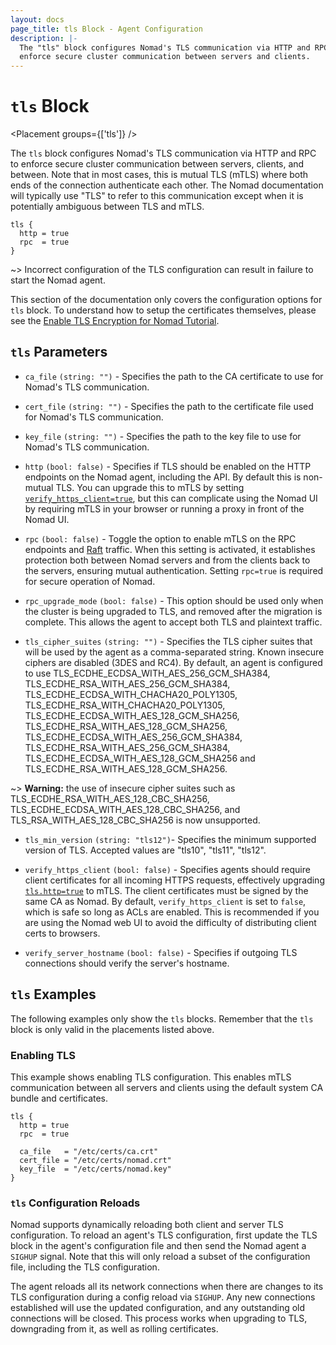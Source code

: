 ```yaml
---
layout: docs
page_title: tls Block - Agent Configuration
description: |-
  The "tls" block configures Nomad's TLS communication via HTTP and RPC to
  enforce secure cluster communication between servers and clients.
---
```


# `tls` Block

<Placement groups={['tls']} />

The `tls` block configures Nomad's TLS communication via HTTP and RPC to enforce
secure cluster communication between servers, clients, and between. Note that in
most cases, this is mutual TLS (mTLS) where both ends of the connection
authenticate each other. The Nomad documentation will typically use "TLS" to
refer to this communication except when it is potentially ambiguous between TLS
and mTLS.

```hcl
tls {
  http = true
  rpc  = true
}
```

~> Incorrect configuration of the TLS configuration can result in failure to
start the Nomad agent.

This section of the documentation only covers the configuration options for
`tls` block. To understand how to setup the certificates themselves, please see
the [Enable TLS Encryption for Nomad Tutorial](/nomad/tutorials/transport-security/security-enable-tls).

## `tls` Parameters

- `ca_file` `(string: "")` - Specifies the path to the CA certificate to use for
  Nomad's TLS communication.

- `cert_file` `(string: "")` - Specifies the path to the certificate file used
  for Nomad's TLS communication.

- `key_file` `(string: "")` - Specifies the path to the key file to use for
  Nomad's TLS communication.

- `http` `(bool: false)` - Specifies if TLS should be enabled on the HTTP
  endpoints on the Nomad agent, including the API. By default this is non-mutual
  TLS. You can upgrade this to mTLS by setting
  [`verify_https_client=true`](#verify_https_client), but this can complicate
  using the Nomad UI by requiring mTLS in your browser or running a proxy in
  front of the Nomad UI.

- `rpc` `(bool: false)` - Toggle the option to enable mTLS on the RPC endpoints
  and [Raft][raft] traffic. When this setting is activated, it establishes
  protection both between Nomad servers and from the clients back to the
  servers, ensuring mutual authentication. Setting `rpc=true` is required for
  secure operation of Nomad.

- `rpc_upgrade_mode` `(bool: false)` - This option should be used only when the
  cluster is being upgraded to TLS, and removed after the migration is
  complete. This allows the agent to accept both TLS and plaintext traffic.

- `tls_cipher_suites` `(string: "")` - Specifies the TLS cipher suites that will
  be used by the agent as a comma-separated string. Known insecure ciphers are
  disabled (3DES and RC4). By default, an agent is configured to use
  TLS_ECDHE_ECDSA_WITH_AES_256_GCM_SHA384,
  TLS_ECDHE_RSA_WITH_AES_256_GCM_SHA384,
  TLS_ECDHE_ECDSA_WITH_CHACHA20_POLY1305,
  TLS_ECDHE_RSA_WITH_CHACHA20_POLY1305,
  TLS_ECDHE_ECDSA_WITH_AES_128_GCM_SHA256,
  TLS_ECDHE_RSA_WITH_AES_128_GCM_SHA256,
  TLS_ECDHE_ECDSA_WITH_AES_256_GCM_SHA384,
  TLS_ECDHE_RSA_WITH_AES_256_GCM_SHA384,
  TLS_ECDHE_ECDSA_WITH_AES_128_GCM_SHA256 and
  TLS_ECDHE_RSA_WITH_AES_128_GCM_SHA256.

~> **Warning:** the use of insecure cipher suites such as TLS_ECDHE_RSA_WITH_AES_128_CBC_SHA256, TLS_ECDHE_ECDSA_WITH_AES_128_CBC_SHA256, and TLS_RSA_WITH_AES_128_CBC_SHA256 is now unsupported.

- `tls_min_version` `(string: "tls12")`- Specifies the minimum supported version
  of TLS. Accepted values are "tls10", "tls11", "tls12".

- `verify_https_client` `(bool: false)` - Specifies agents should require client
  certificates for all incoming HTTPS requests, effectively upgrading
  [`tls.http=true`](#http) to mTLS. The client certificates must be signed by
  the same CA as Nomad. By default, `verify_https_client` is set to `false`,
  which is safe so long as ACLs are enabled. This is recommended if you are
  using the Nomad web UI to avoid the difficulty of distributing client certs to
  browsers.

- `verify_server_hostname` `(bool: false)` - Specifies if outgoing TLS
  connections should verify the server's hostname.

## `tls` Examples

The following examples only show the `tls` blocks. Remember that the
`tls` block is only valid in the placements listed above.

### Enabling TLS

This example shows enabling TLS configuration. This enables mTLS communication
between all servers and clients using the default system CA bundle and
certificates.

```hcl
tls {
  http = true
  rpc  = true

  ca_file   = "/etc/certs/ca.crt"
  cert_file = "/etc/certs/nomad.crt"
  key_file  = "/etc/certs/nomad.key"
}
```

### `tls` Configuration Reloads

Nomad supports dynamically reloading both client and server TLS
configuration. To reload an agent's TLS configuration, first update the TLS
block in the agent's configuration file and then send the Nomad agent a `SIGHUP`
signal. Note that this will only reload a subset of the configuration file,
including the TLS configuration.

The agent reloads all its network connections when there are changes to its
TLS configuration during a config reload via `SIGHUP`. Any new connections
established will use the updated configuration, and any outstanding old
connections will be closed. This process works when upgrading to TLS,
downgrading from it, as well as rolling certificates.

[raft]: https://github.com/hashicorp/serf 'Serf by HashiCorp'
